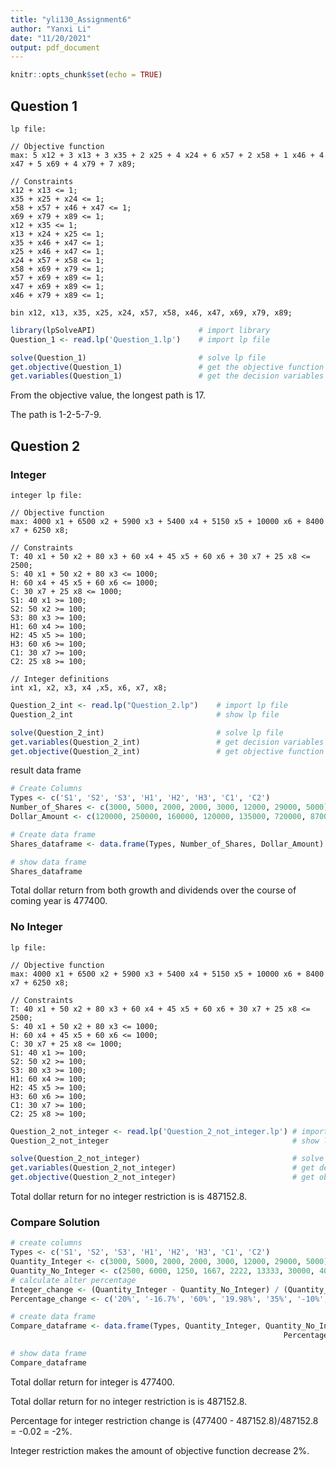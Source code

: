---
title: "yli130_Assignment6"
author: "Yanxi Li"
date: "11/20/2021"
output: pdf_document
---

```{r setup, include=FALSE}
knitr::opts_chunk$set(echo = TRUE)
```

## Question 1

```
lp file:

// Objective function
max: 5 x12 + 3 x13 + 3 x35 + 2 x25 + 4 x24 + 6 x57 + 2 x58 + 1 x46 + 4 x47 + 5 x69 + 4 x79 + 7 x89;

// Constraints
x12 + x13 <= 1;
x35 + x25 + x24 <= 1;
x58 + x57 + x46 + x47 <= 1;
x69 + x79 + x89 <= 1;
x12 + x35 <= 1;
x13 + x24 + x25 <= 1;
x35 + x46 + x47 <= 1;
x25 + x46 + x47 <= 1;
x24 + x57 + x58 <= 1;
x58 + x69 + x79 <= 1;
x57 + x69 + x89 <= 1;
x47 + x69 + x89 <= 1;
x46 + x79 + x89 <= 1;

bin x12, x13, x35, x25, x24, x57, x58, x46, x47, x69, x79, x89;
```

```{r}
library(lpSolveAPI)                       # import library
Question_1 <- read.lp('Question_1.lp')    # import lp file

solve(Question_1)                         # solve lp file
get.objective(Question_1)                 # get the objective function value            
get.variables(Question_1)                 # get the decision variables value
```
From the objective value, the longest path is 17.

The path is 1-2-5-7-9.

\newpage
## Question 2


### Integer 
```
integer lp file:

// Objective function
max: 4000 x1 + 6500 x2 + 5900 x3 + 5400 x4 + 5150 x5 + 10000 x6 + 8400 x7 + 6250 x8;

// Constraints
T: 40 x1 + 50 x2 + 80 x3 + 60 x4 + 45 x5 + 60 x6 + 30 x7 + 25 x8 <= 2500;
S: 40 x1 + 50 x2 + 80 x3 <= 1000;
H: 60 x4 + 45 x5 + 60 x6 <= 1000;
C: 30 x7 + 25 x8 <= 1000;
S1: 40 x1 >= 100;
S2: 50 x2 >= 100;
S3: 80 x3 >= 100;
H1: 60 x4 >= 100;
H2: 45 x5 >= 100;
H3: 60 x6 >= 100;
C1: 30 x7 >= 100;
C2: 25 x8 >= 100;

// Integer definitions
int x1, x2, x3, x4 ,x5, x6, x7, x8;
```

```{r}
Question_2_int <- read.lp("Question_2.lp")    # import lp file
Question_2_int                                # show lp file

solve(Question_2_int)                         # solve lp file
get.variables(Question_2_int)                 # get decision variables value
get.objective(Question_2_int)                 # get objective function value
```
result data frame
```{r}
# Create Columns
Types <- c('S1', 'S2', 'S3', 'H1', 'H2', 'H3', 'C1', 'C2')
Number_of_Shares <- c(3000, 5000, 2000, 2000, 3000, 12000, 29000, 5000)
Dollar_Amount <- c(120000, 250000, 160000, 120000, 135000, 720000, 870000, 125000)

# Create data frame
Shares_dataframe <- data.frame(Types, Number_of_Shares, Dollar_Amount)

# show data frame
Shares_dataframe
```

Total dollar return from both growth and dividends over the course of coming year is 477400.

### No Integer
```
lp file:

// Objective function
max: 4000 x1 + 6500 x2 + 5900 x3 + 5400 x4 + 5150 x5 + 10000 x6 + 8400 x7 + 6250 x8;

// Constraints
T: 40 x1 + 50 x2 + 80 x3 + 60 x4 + 45 x5 + 60 x6 + 30 x7 + 25 x8 <= 2500;
S: 40 x1 + 50 x2 + 80 x3 <= 1000;
H: 60 x4 + 45 x5 + 60 x6 <= 1000;
C: 30 x7 + 25 x8 <= 1000;
S1: 40 x1 >= 100;
S2: 50 x2 >= 100;
S3: 80 x3 >= 100;
H1: 60 x4 >= 100;
H2: 45 x5 >= 100;
H3: 60 x6 >= 100;
C1: 30 x7 >= 100;
C2: 25 x8 >= 100;
```

```{r}
Question_2_not_integer <- read.lp('Question_2_not_integer.lp') # import data
Question_2_not_integer                                         # show lp file

solve(Question_2_not_integer)                                  # solve lp file
get.variables(Question_2_not_integer)                          # get decision variables value
get.objective(Question_2_not_integer)                          # get objective function values
```
Total dollar return for no integer restriction is is 487152.8.


### Compare Solution
```{r}
# create columns
Types <- c('S1', 'S2', 'S3', 'H1', 'H2', 'H3', 'C1', 'C2')
Quantity_Integer <- c(3000, 5000, 2000, 2000, 3000, 12000, 29000, 5000)
Quantity_No_Integer <- c(2500, 6000, 1250, 1667, 2222, 13333, 30000, 4000)
# calculate alter percentage
Integer_change <- (Quantity_Integer - Quantity_No_Integer) / (Quantity_No_Integer)
Percentage_change <- c('20%', '-16.7%', '60%', '19.98%', '35%', '-10%', '-3.33%', '25%')

# create data frame
Compare_dataframe <- data.frame(Types, Quantity_Integer, Quantity_No_Integer, 
                                                             Percentage_change)

# show data frame
Compare_dataframe
```

Total dollar return for integer is 477400.

Total dollar return for no integer restriction is is 487152.8.

Percentage for integer restriction change is (477400 - 487152.8)/487152.8 = -0.02 = -2%. 

Integer restriction makes the amount of objective function decrease 2%.

